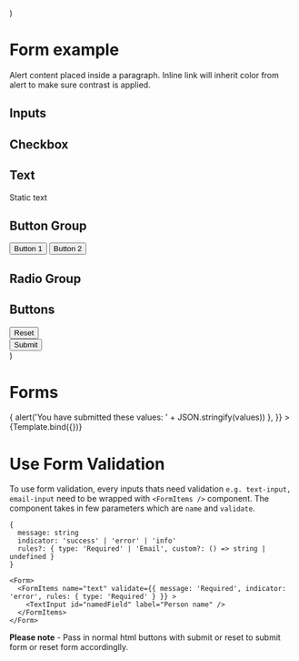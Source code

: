 
  <style>
    {`
    form{
      padding: 1rem 2rem;
      background-color: white
    }
    .row .col-12 .form-group{
      width: 100%;
    }
    .row .col-6 .form-group{
      width: 100%;
    }
    .row .col-12 button{
      width: 100%
    }
    .row{
      margin-bottom: 1.2rem;
    }
    div[role='alert']{
      width: 100%
    }
  `}
  </style>
)

  <Form {...props}>
    <Styles />
    <h1>Form example</h1>
    <div className="row">
      <div className="col-12">
        <AlertRibbon type="info" header="" isCloseable={false}>
          Alert content placed inside a paragraph. Inline link will inherit color from alert to make sure contrast is applied.
        </AlertRibbon>
      </div>
    </div>
    <h2>Inputs</h2>
    <div className="row mb-0">
      <div className="col-6 ">
        <FormItems
          name="text"
          validate={{
            message: 'Required',
            indicator: 'error',
            rules: { type: 'Required' },
          }}
        >
          <TextInput id="namedField" label="Person name" />
        </FormItems>
      </div>
      <div className="col-6">
        <FormItems
          name="number"
          validate={{
            message: 'Required',
            indicator: 'error',
            rules: { type: 'Required' },
          }}
        >
          <NumberInput label="Numeric field" min={-1} max={10} step={2} />
        </FormItems>
      </div>
      <div className="col-12">
        <FormItems
          name="email"
          validate={{
            message: 'Required',
            indicator: 'error',
            rules: { type: 'Required' },
          }}
        >
          <EmailInput label="Email field" />
        </FormItems>
      </div>
    </div>
    <div className="row">
      <div className="col-6">
        <h2>Checkbox</h2>
        <FormItems
          name="checkbox"
          validate={{
            message: 'Required',
            indicator: 'error',
            rules: { type: 'Required' },
          }}
        >
          <Checkbox label="Some checkbox" value="checkme" />
        </FormItems>
      </div>
      <div className="col-6">
        <h2 className="mb-3">Text</h2>
        <Text>Static text</Text>
      </div>
    </div>
    <div className="row mb-0">
      <div className="col-12 mb-5">
        <h2>Button Group</h2>
      </div>
      <div className="col-6">
        <ButtonGroup>
          <Button>Button 1</Button>
          <Button>Button 2</Button>
        </ButtonGroup>
      </div>
    </div>
    <div className="row mb-0">
      <div className="col-12 mb-5">
        <h2>Radio Group</h2>
      </div>
      <div className="col-6">
        <FormItems
          name="radiobtnGroup"
          validate={{
            message: 'Required',
            indicator: 'error',
            rules: { type: 'Required' },
          }}
        >
          <RadioGroup label="Groups">
            <RadioButton label="Radio Button 1" value="button1" />
            <RadioButton label="Radio Button 2" value="button2" />
          </RadioGroup>
        </FormItems>
      </div>
    </div>
    <div className="row mb-0">
      <div className="col-12 mb-5">
        <h2>Buttons</h2>
      </div>
      <div className="col-12 mb-5">
        <Button type="reset">Reset</Button>
      </div>
      <div className="col-12 mb-5">
        <Button type="submit">Submit</Button>
      </div>
    </div>
  </Form>
)

<Meta title="Components/Form" component={Form} />

# Forms

<Canvas>
  <Story
    name="Form"
    args={{
      onFormSubmit: (values) => {
        alert('You have submitted these values: ' + JSON.stringify(values))
      },
    }}
  >
    {Template.bind({})}
  </Story>
</Canvas>

<ArgsTable of={Form} />

# Use Form Validation

To use form validation, every inputs thats need validation `e.g. text-input, email-input` need to be wrapped with `<FormItems />` component. The component takes in few parameters which are `name` and `validate`.

```
{
  message: string
  indicator: 'success' | 'error' | 'info'
  rules?: { type: 'Required' | 'Email', custom?: () => string | undefined }
}
```

```
<Form>
  <FormItems name="text" validate={{ message: 'Required', indicator: 'error', rules: { type: 'Required' } }} >
    <TextInput id="namedField" label="Person name" />
  </FormItems>
</Form>

```

**Please note** - Pass in normal html buttons with submit or reset to submit form or reset form accordinglly.
